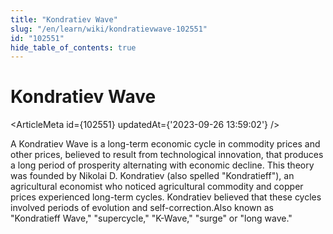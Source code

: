 ```yaml
---
title: "Kondratiev Wave"
slug: "/en/learn/wiki/kondratievwave-102551"
id: "102551"
hide_table_of_contents: true
---
```



# Kondratiev Wave

<ArticleMeta id={102551} updatedAt={'2023-09-26 13:59:02'} />
<div className='border-solid border-b border-t-0 my-4 border-[var(--ifm-color-gray-300)]' />

A Kondratiev Wave is a long-term economic cycle in commodity prices and other prices, believed to result from technological innovation, that produces a long period of prosperity alternating with economic decline. This theory was founded by Nikolai D. Kondratiev (also spelled "Kondratieff"), an agricultural economist who noticed agricultural commodity and copper prices experienced long-term cycles. Kondratiev believed that these cycles involved periods of evolution and self-correction.Also known as "Kondratieff Wave," "supercycle," "K-Wave," "surge" or "long wave."
